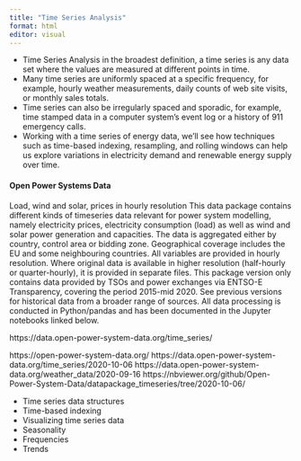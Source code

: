 ```yaml
---
title: "Time Series Analysis"
format: html
editor: visual
---
```


-   Time Series Analysis in the broadest definition, a time series is any data set where the values are measured at different points in time.
-   Many time series are uniformly spaced at a specific frequency, for example, hourly weather measurements, daily counts of web site visits, or monthly sales totals.
-   Time series can also be irregularly spaced and sporadic, for example, time stamped data in a computer system's event log or a history of 911 emergency calls.
-   Working with a time series of energy data, we'll see how techniques such as time-based indexing, resampling, and rolling windows can help us explore variations in electricity demand and renewable energy supply over time.

#### Open Power Systems Data

Load, wind and solar, prices in hourly resolution This data package contains different kinds of timeseries data relevant for power system modelling, namely electricity prices, electricity consumption (load) as well as wind and solar power generation and capacities. The data is aggregated either by country, control area or bidding zone. Geographical coverage includes the EU and some neighbouring countries. All variables are provided in hourly resolution. Where original data is available in higher resolution (half-hourly or quarter-hourly), it is provided in separate files. This package version only contains data provided by TSOs and power exchanges via ENTSO-E Transparency, covering the period 2015-mid 2020. See previous versions for historical data from a broader range of sources. All data processing is conducted in Python/pandas and has been documented in the Jupyter notebooks linked below.

https://data.open-power-system-data.org/time_series/

https://open-power-system-data.org/ https://data.open-power-system-data.org/time_series/2020-10-06 https://data.open-power-system-data.org/weather_data/2020-09-16 https://nbviewer.org/github/Open-Power-System-Data/datapackage_timeseries/tree/2020-10-06/

-   Time series data structures
-   Time-based indexing
-   Visualizing time series data
-   Seasonality
-   Frequencies
-   Trends

